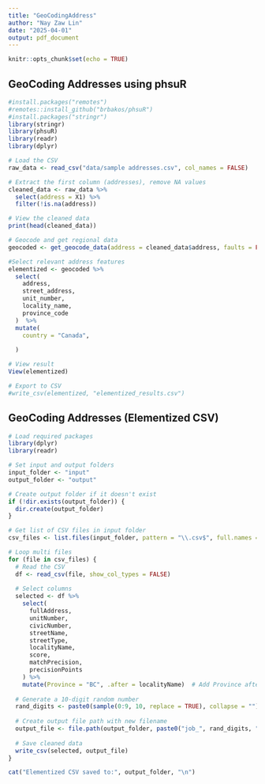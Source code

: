 ```yaml
---
title: "GeoCodingAddress"
author: "Nay Zaw Lin"
date: "2025-04-01"
output: pdf_document
---
```


```r
knitr::opts_chunk$set(echo = TRUE)
```

## GeoCoding Addresses using phsuR

```r
#install.packages("remotes")
#remotes::install_github("brbakos/phsuR")
#install.packages("stringr")
library(stringr)
library(phsuR)
library(readr)
library(dplyr)

# Load the CSV
raw_data <- read_csv("data/sample addresses.csv", col_names = FALSE)

# Extract the first column (addresses), remove NA values
cleaned_data <- raw_data %>%
  select(address = X1) %>%
  filter(!is.na(address))

# View the cleaned data
print(head(cleaned_data))

# Geocode and get regional data
geocoded <- get_geocode_data(address = cleaned_data$address, faults = FALSE)

#Select relevant address features
elementized <- geocoded %>%
  select(
    address,
    street_address,
    unit_number,
    locality_name,
    province_code
  )  %>%
  mutate(
    country = "Canada", 
   
  )

# View result
View(elementized)

# Export to CSV
#write_csv(elementized, "elementized_results.csv")
```

## GeoCoding Addresses (Elementized CSV)

```r
# Load required packages
library(dplyr)
library(readr)

# Set input and output folders
input_folder <- "input"
output_folder <- "output"

# Create output folder if it doesn't exist
if (!dir.exists(output_folder)) {
  dir.create(output_folder)
}

# Get list of CSV files in input folder
csv_files <- list.files(input_folder, pattern = "\\.csv$", full.names = TRUE)

# Loop multi files
for (file in csv_files) {
  # Read the CSV
  df <- read_csv(file, show_col_types = FALSE)
  
  # Select columns
  selected <- df %>%
    select(
      fullAddress,
      unitNumber,
      civicNumber,
      streetName,
      streetType,
      localityName,
      score,
      matchPrecision,
      precisionPoints
    ) %>%
    mutate(Province = "BC", .after = localityName)  # Add Province after localityName
  
  # Generate a 10-digit random number
  rand_digits <- paste0(sample(0:9, 10, replace = TRUE), collapse = "")
  
  # Create output file path with new filename
  output_file <- file.path(output_folder, paste0("job_", rand_digits, "_results.csv"))
  
  # Save cleaned data
  write_csv(selected, output_file)
}

cat("Elementized CSV saved to:", output_folder, "\n")
```
